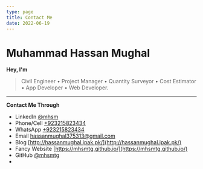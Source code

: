 ```yaml
---
type: page
title: Contact Me
date: 2022-06-19
---
```


# Muhammad Hassan Mughal

**Hey, I'm**
> Civil Engineer • Project Manager • Quantity Surveyor • Cost Estimator • App Developer • Web Developer.

---

**Contact Me Through**

- LinkedIn [@mhsm](https://linkedin.com/in/mhsm)
- Phone/Cell [+923215823434](tel:+923215823434)
- WhatsApp [+923215823434](https://api.whatsapp.com/send?phone=923215823434&text&app_absent=0)
- Email hassanmughal375313@gmail.com
- Blog [http://hassanmughal.ipak.pk/](http://hassanmughal.ipak.pk/)
- Fancy Website [https://mhsmtg.github.io/](https://mhsmtg.github.io/)
- GitHub [@mhsmtg](https://github.com/mhsmtg)
- 
